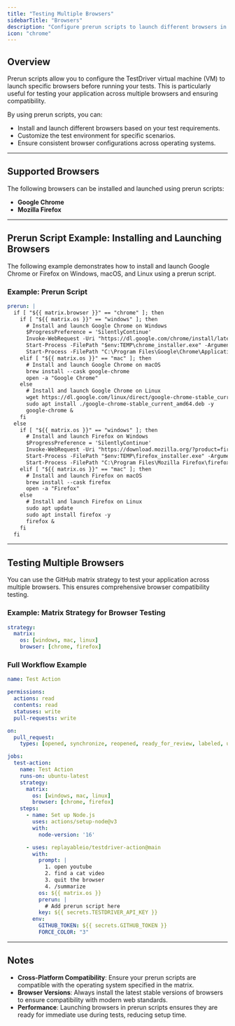 ```yaml
---
title: "Testing Multiple Browsers"
sidebarTitle: "Browsers"
description: "Configure prerun scripts to launch different browsers in TestDriver."
icon: "chrome"
---
```


## Overview
Prerun scripts allow you to configure the TestDriver virtual machine (VM) to launch specific browsers before running your tests. This is particularly useful for testing your application across multiple browsers and ensuring compatibility.

By using prerun scripts, you can:
- Install and launch different browsers based on your test requirements.
- Customize the test environment for specific scenarios.
- Ensure consistent browser configurations across operating systems.

---

## Supported Browsers
The following browsers can be installed and launched using prerun scripts:
- **Google Chrome**
- **Mozilla Firefox**

---

## Prerun Script Example: Installing and Launching Browsers
The following example demonstrates how to install and launch Google Chrome or Firefox on Windows, macOS, and Linux using a prerun script.

### Example: Prerun Script
```yaml
prerun: |
  if [ "${{ matrix.browser }}" == "chrome" ]; then
    if [ "${{ matrix.os }}" == "windows" ]; then
      # Install and launch Google Chrome on Windows
      $ProgressPreference = 'SilentlyContinue'
      Invoke-WebRequest -Uri "https://dl.google.com/chrome/install/latest/chrome_installer.exe" -OutFile "$env:TEMP\chrome_installer.exe"
      Start-Process -FilePath "$env:TEMP\chrome_installer.exe" -ArgumentList "/silent", "/install" -Wait
      Start-Process -FilePath "C:\Program Files\Google\Chrome\Application\chrome.exe"
    elif [ "${{ matrix.os }}" == "mac" ]; then
      # Install and launch Google Chrome on macOS
      brew install --cask google-chrome
      open -a "Google Chrome"
    else
      # Install and launch Google Chrome on Linux
      wget https://dl.google.com/linux/direct/google-chrome-stable_current_amd64.deb
      sudo apt install ./google-chrome-stable_current_amd64.deb -y
      google-chrome &
    fi
  else
    if [ "${{ matrix.os }}" == "windows" ]; then
      # Install and launch Firefox on Windows
      $ProgressPreference = 'SilentlyContinue'
      Invoke-WebRequest -Uri "https://download.mozilla.org/?product=firefox-latest&os=win64&lang=en-US" -OutFile "$env:TEMP\firefox_installer.exe"
      Start-Process -FilePath "$env:TEMP\firefox_installer.exe" -ArgumentList "/S" -Wait
      Start-Process -FilePath "C:\Program Files\Mozilla Firefox\firefox.exe"
    elif [ "${{ matrix.os }}" == "mac" ]; then
      # Install and launch Firefox on macOS
      brew install --cask firefox
      open -a "Firefox"
    else
      # Install and launch Firefox on Linux
      sudo apt update
      sudo apt install firefox -y
      firefox &
    fi
  fi
```

---

## Testing Multiple Browsers
You can use the GitHub matrix strategy to test your application across multiple browsers. This ensures comprehensive browser compatibility testing.

### Example: Matrix Strategy for Browser Testing
```yaml
strategy:
  matrix:
    os: [windows, mac, linux]
    browser: [chrome, firefox]
```

### Full Workflow Example
```yaml
name: Test Action

permissions:
  actions: read
  contents: read
  statuses: write
  pull-requests: write

on:
  pull_request:
    types: [opened, synchronize, reopened, ready_for_review, labeled, unlabeled]

jobs:
  test-action:
    name: Test Action
    runs-on: ubuntu-latest
    strategy:
      matrix:
        os: [windows, mac, linux]
        browser: [chrome, firefox]
    steps:
      - name: Set up Node.js
        uses: actions/setup-node@v3
        with:
          node-version: '16'

      - uses: replayableio/testdriver-action@main
        with:
          prompt: |
            1. open youtube
            2. find a cat video
            3. quit the browser
            4. /summarize
          os: ${{ matrix.os }}
          prerun: |
            # Add prerun script here
          key: ${{ secrets.TESTDRIVER_API_KEY }}
        env:
          GITHUB_TOKEN: ${{ secrets.GITHUB_TOKEN }}
          FORCE_COLOR: "3"
```

---

## Notes
- **Cross-Platform Compatibility**: Ensure your prerun scripts are compatible with the operating system specified in the matrix.
- **Browser Versions**: Always install the latest stable versions of browsers to ensure compatibility with modern web standards.
- **Performance**: Launching browsers in prerun scripts ensures they are ready for immediate use during tests, reducing setup time.
